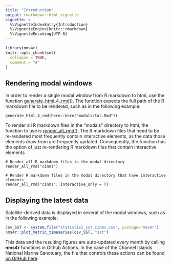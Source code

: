 ```yaml
---
title: "Introduction"
output: rmarkdown::html_vignette
vignette: >
  %\VignetteIndexEntry{Introduction}
  %\VignetteEngine{knitr::rmarkdown}
  %\VignetteEncoding{UTF-8}
---
```


```r
library(nms4r)
knitr::opts_chunk$set(
  collapse = TRUE,
  comment = "#"
)
```

## Rendering modal windows

In order to render a single modal window from R markdown to html, use the function  [generate_html_4_rmd()](../reference/generate_html_4_rmd.html). The function expects the full path of the R markdown file to be rendered, such as in the following example:

```
generate_html_4_rmd(here::here("modals/tar.Rmd"))
```

To render all R markdown files in the "modals" directory to html, the 
function to use is [render_all_rmd()](../reference/render_all_rmd.html). The 
R markdown files that need to be re-rendered most frequently contain interactive elements,
as the data those elements draw from are frequently updated. Consequently, the function
has the option of just re-rendering R markdown files that contain interactive elements

```
# Render all R markdown files in the modal directory
render_all_rmd("cinms")

# Render R markdown files in the modal directory that have interactive elements
render_all_rmd("cinms", interactive_only = T)
```

## Displaying the latest data

Satellite-derived data is displayed in several of the modal windows, such as in the following example:

```r
csv_SST <- system.file("statistics_sst_cinms.csv", package="nms4r")
nms4r::plot_metric_timeseries(csv_SST, "sst")
```

This data and the resulting figures are auto-updated every month by calling **nms4r** functions in Github Actions. In the case of the Channel Islands National Marine Sanctuary, the file that controls these actions can be found [on GitHub here](https://github.com/marinebon/cinms/blob/master/.github/workflows/update-oceano.yml).
